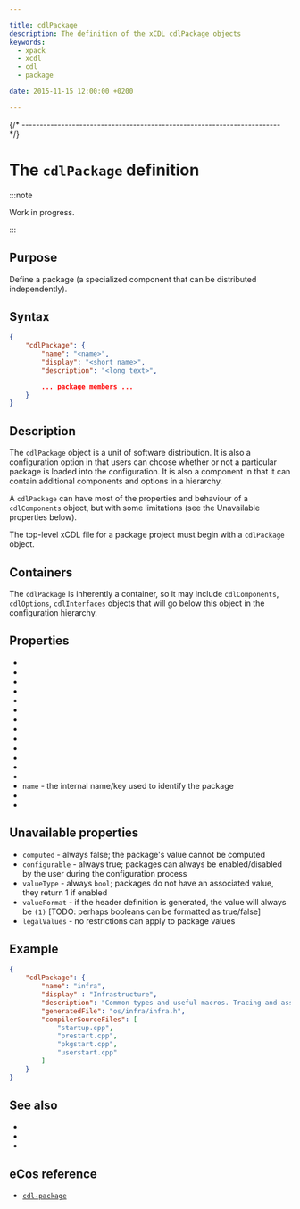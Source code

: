 ```yaml
---

title: cdlPackage
description: The definition of the xCDL cdlPackage objects
keywords:
  - xpack
  - xcdl
  - cdl
  - package

date: 2015-11-15 12:00:00 +0200

---
```




{/* ------------------------------------------------------------------------ */}

# The `cdlPackage` definition

:::note

Work in progress.

:::

## Purpose

Define a package (a specialized component that can be distributed independently).

## Syntax

```json
{
    "cdlPackage": {
        "name": "<name>",
        "display": "<short name>",
        "description": "<long text>",

        ... package members ...
    }
}
```

## Description

The `cdlPackage` object is a unit of software distribution. It is also a configuration option in that users can choose whether or not a particular package is loaded into the configuration. It is also a component in that it can contain additional components and options in a hierarchy.

A `cdlPackage` can have most of the properties and behaviour of a `cdlComponents` object, but with some limitations (see the Unavailable properties below).

The top-level xCDL file for a package project must begin with a `cdlPackage` object.

## Containers

The `cdlPackage` is inherently a container, so it may include `cdlComponents`, `cdlOptions`, `cdlInterfaces` objects that will go below this object in the configuration hierarchy.

## Properties

- <PropertyActiveIf objectType="package"/>
- <PropertyChildrenGeneratedFile objectType="package"/>
- <PropertyCompilerIncludeFolders objectType="package"/>
- <PropertyCompilerSourceFiles objectType="package"/>
- <PropertyDefaultEnabled objectType="package"/>
- <PropertyDefaultValue objectType="package"/>
- <PropertyDescription objectType="component"/>
- <PropertyDisplay objectType="component"/>
- <PropertyDocsUrl objectType="component"/>
- <PropertyGeneratedDefinition objectType="package"/>
- <PropertyGeneratedFile objectType="package"/>
- <PropertyImplements objectType="package"/>
- <PropertyincludeCDLs objectType="package"/>
- `name` - the internal name/key used to identify the package
- <PropertyParent objectType="package"/>
- <PropertyRequires objectType="package"/>

## Unavailable properties

- `computed` - always false; the package's value cannot be computed
- `configurable` - always true; packages can always be enabled/disabled by the user during the configuration process
- `valueType` - always `bool`; packages do not have an associated value, they return 1 if enabled
- `valueFormat` - if the header definition is generated, the value will always be `(1)` [TODO: perhaps booleans can be formatted as true/false]
- `legalValues` - no restrictions can apply to package values

## Example

```json
{
    "cdlPackage": {
        "name": "infra",
        "display" : "Infrastructure",
        "description": "Common types and useful macros. Tracing and assertion facilities. Package startup options.",
        "generatedFile": "os/infra/infra.h",
        "compilerSourceFiles": [
            "startup.cpp",
            "prestart.cpp",
            "pkgstart.cpp",
            "userstart.cpp"
        ]
    }
}
```

## See also

- <MetadataObjectLink name="cdlComponents" />
- <MetadataObjectLink name="cdlInterfaces" />
- <MetadataObjectLink name="cdlOptions" />

## eCos reference

- [`cdl-package`](https://ecos.sourceware.org/docs-latest/cdl-guide/ref.cdl-package.html)
